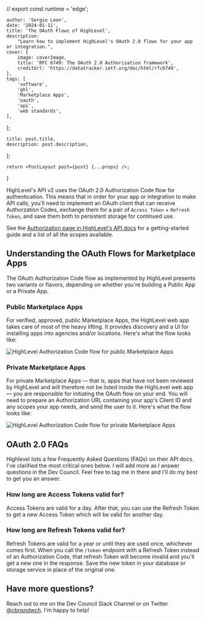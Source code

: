 


// export const runtime = 'edge';

    author: 'Sergio Leon',
    date: '2024-01-11',
    title: 'The OAuth Flows of HighLevel',
    description:
        "Learn how to implement HighLevel's OAuth 2.0 flows for your app or integration.",
    cover: {
        image: coverImage,
        title: 'RFC 6749: The OAuth 2.0 Authorization framework',
        creditUrl: 'https://datatracker.ietf.org/doc/html/rfc6749',
    },
    tags: [
        'software',
        'ghl',
        'Marketplace Apps',
        'oauth',
        'api',
        'web standards',
    ],
};

    title: post.title,
    description: post.description,
};


    return <PostLayout post={post} {...props} />;
}

HighLevel's API v2 uses the OAuth 2.0 Authorization Code flow for authentication. This means that in order for your app or integration to make API calls, you'll need to implement an OAuth client that can receive Authorzation Codes, exchange them for a pair of `Access Token` + `Refresh Token`, and save them both to persistent storage for continued use.

See the [Authorization page in HighLevel's API docs](https://highlevel.stoplight.io/docs/integrations/a04191c0fabf9-authorization) for a getting-started guide and a list of all the scopes available.

## Understanding the OAuth Flows for Marketplace Apps

The OAuth Authorization Code flow as implemented by HighLevel presents two variants or flavors, depending on whether you're building a Public App or a Private App.

### Public Marketplace Apps

For verified, approved, public Marketplace Apps, the HighLevel web app takes care of most of the heavy lifting. It provides discovery and a UI for installing apps into agencies and/or locations. Here's what the flow looks like:

<Image
    src={publicAppsFlow}
    alt="HighLevel Authorization Code flow for public Marketplace Apps"
/>

### Private Marketplace Apps

For private Marketplace Apps — that is, apps that have not been reviewed by HighLevel and will therefore not be listed inside the HighLevel web app — you are responsible for initiating the OAuth flow on your end. You will need to prepare an Authorization URL containing your app's Client ID and any scopes your app needs, and send the user to it. Here's what the flow looks like:

<Image
    src={privateAppsFlow}
    alt="HighLevel Authorization Code flow for private Marketplace Apps"
/>

## OAuth 2.0 FAQs

Highlevel lists a few Frequently Asked Questions (FAQs) on their API docs. I've clarified the most critical ones below. I will add more as I answer questions in the Dev Council. Feel free to tag me in there and I'll do my best to get you an answer.

### How long are Access Tokens valid for?

Access Tokens are valid for a day. After that, you can use the Refresh Token to get a new Access Token which will be valid for another day.

### How long are Refresh Tokens valid for?

Refresh Tokens are valid for a year or until they are used once, whichever comes first. When you call the `/token` endpoint with a Refresh Token instead of an Authorization Code, that refresh Token will become invalid and you'll get a new one in the response. Save the new token in your database or storage service in place of the original one.

## Have more questions?

Reach out to me on the Dev Council Slack Channel or on Twitter [@cbnsndwch](https://twitter.com/cbnsndwch). I'm happy to help!
